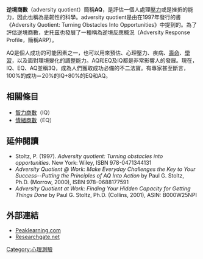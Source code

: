 '''逆境商數'''（adversity quotient）簡稱'''AQ'''，是評估一個人處理[[壓力_(醫學)|壓力]]或是挫折的能力，因此也稱為是韌性的科學。adversity quotient是由{{le|保羅·史托茲|Paul Stoltz}}在1997年發行的書《Adversity Quotient: Turning Obstacles Into Opportunities》中提到的。為了評估逆境商數，史托茲也發展了一種稱為逆境反應概況（Adversity Response Profile，簡稱ARP）。

AQ是個人成功的可能因素之一，也可以用來預估{{le|態度|Attitude (psychology)}}、心理壓力、疾病、[[壽命|壽命]]、[[學習|學習]]，以及面對環境變化的調整能力。AQ和EQ及IQ都是非常影響人的發展。現在，IQ、EQ、AQ並稱3Q，成為人們獲取成功必備的不二法寶。有專家甚至斷言，100%的成功＝20%的IQ+80%的EQ和AQ。

==相關條目==
*[[智力商數|智力商數]]（IQ）
*[[情緒商數|情緒商數]]（EQ）
==延伸閱讀==
*Stoltz, P. (1997). ''Adversity quotient: Turning obstacles into opportunities''. New York: Wiley, ISBN 978-0471344131
*''Adversity Quotient @ Work: Make Everyday Challenges the Key to Your Success--Putting the Principles of AQ Into Action'' by Paul G. Stoltz, Ph.D. (Morrow, 2000), ISBN 978-0688177591 
*''Adversity Quotient at Work: Finding Your Hidden Capacity for Getting Things Done'' by Paul G. Stoltz, Ph.D. (Collins, 2001), ASIN: B000W25NPI

==外部連結==
*[http://www.peaklearning.com Peaklearning.com]
*[http://www.researchgate.net/profile/Mohamed_Esham/publication/224952514_Is_Outward_Bound_Training_(OBT)_An_Effective_Tool_for_Human_Resource_Development_(HRD)_A_Case_Study_from_Sri_Lanka/links/00b4952da65b828931000000.pdf#page=67 Researchgate.net]
{{心理學小作品}}
[[Category:心理測驗|Category:心理測驗]]